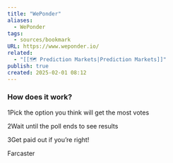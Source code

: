 ```yaml
---
title: "WePonder"
aliases:
  - WePonder
tags:
  - sources/bookmark
URL: https://www.weponder.io/
related:
  - "[[🗺️ Prediction Markets|Prediction Markets]]"
publish: true
created: 2025-02-01 08:12
---
```




### How does it work?

1Pick the option you think will get the most votes

2Wait until the poll ends to see results

3Get paid out if you’re right!

Farcaster